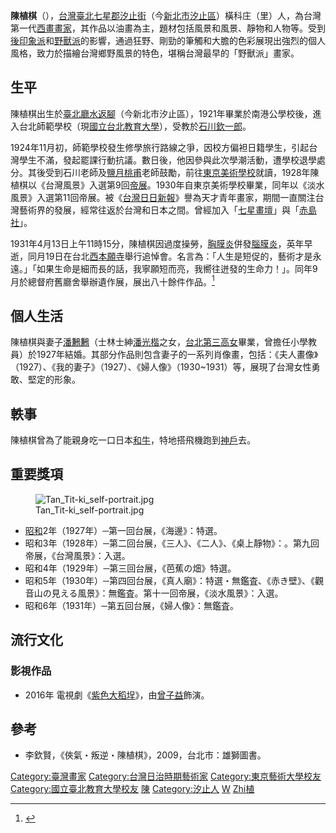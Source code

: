 {{Refimprove|time=2022-03-22T09:56:24+00:00}}
{{Infobox person
| honorific_prefix          = 
| name                      = 陳植棋<br/><small>''Tân Si̍t-kî''<small> 
| honorific_suffix          = 
| image                     = File:陳植棋.jpg
| image_size                = 250px
| alt                       = 
| caption                   = 陳植棋
| native_name               = 
| native_name_lang          = 
| birth_name                = 
| birth_date                = 1906年1月16日
| birth_place               = {{TWN-JPN}}[[臺北廳|臺北廳]]水返腳支廳姜子寮庄
| disappeared_date          = 
| disappeared_place         = 
| disappeared_status        = 
| death_date                = {{death_date_and_age|1931|4|13|1906|1|16|mf=y}}
| death_place               = {{TWN-JPN}}[[台北州|台北州]][[七星郡|七星郡]][[汐止街|汐止街]]自宅
| death_cause               = [[胸膜炎|胸膜炎]]併發[[腦膜炎|腦膜炎]]
| body_discovered           = 
| resting_place             = 
| resting_place_coordinates = 
| monuments                 = 
| residence                 = 
| nationality               = {{EOJ}}
| other_names               = 
| ethnicity                 = [[臺灣人|臺灣人]]
| citizenship               = 
| education                 = 
| alma_mater                = 
| occupation                = [[繪畫|繪畫]]
| years_active              = 
| employer                  = 
| spouse                    = 潘鶼鶼
| partner                   = 
| children                  =
| organization              = 
| agent                     = 
| known_for                 = 
| notable_works = 
| awards = 
| style                     = 
| ancestor                  = 
| influences                = [[石川欽一郎|石川欽一郎]]<br/>[[鹽月桃甫|鹽月桃甫]]
| influenced                = 
| language                  = [[臺灣話|臺灣話]]、[[日語|日語]]
| educate = 南港公學校<br>[[國立臺北教育大學|台灣總督府台北師範學校]]（1921年－1924年）<br/>[[東京藝術大學|東京美術學校]]（1925年－1930年）
}}
{{Infobox Hokkien name
| title      = 陳植棋
| hanji      = 陳植棋
| poj        = Tân Si̍t-kî
| hanlo      = 
| tl         = Tân Si̍t-kî
| bp         = 
| hokkienipa = 
| context    = 
| image      = 
| image_size = 
| caption    = 
|
| othername1           = 俗音
| hanji1               = 植棋
| poj1                 =Ti̍t-kî
| hanlo1               =
| tl1                  =Ti̍t-kî
| bp1                  =
| hokkienipa1          =
}}
'''陳植棋'''（{{bd|1906年|1月16日|1931年|4月13日|catIdx=C陳}}），[[台灣|台灣]][[臺北|臺北]][[七星郡|七星郡]][[汐止街|汐止街]]（今[[新北市|新北市]][[汐止區|汐止區]]）橫科庄（里）人，為台灣第一代[[西畫|西畫]][[畫家|畫家]]，其作品以油畫為主，題材包括風景和風景、靜物和人物等。受到[[后印象派|後印象派]]和[[野兽派|野獸派]]的影響，通過狂野、剛勁的筆觸和大膽的色彩展現出強烈的個人風格，致力於描繪台灣鄉野風景的特色，堪稱台灣最早的「野獸派」畫家。

==生平==
陳植棋出生於[[臺北廳|臺北廳]][[汐止區|水返腳]]（今新北市汐止區），1921年畢業於南港公學校後，進入台北師範學校（現[[國立台北教育大學|國立台北教育大學]]），受教於[[石川欽一郎|石川欽一郎]]。

1924年11月初，師範學校發生修學旅行路線之爭，因校方偏袒日籍學生，引起台灣學生不滿，發起罷課行動抗議。數日後，他因參與此次學潮活動，遭學校退學處分。其後受到石川老師及[[鹽月桃甫|鹽月桃甫]]老師鼓勵，前往[[東京藝術大學|東京美術學校]]就讀，1928年陳植棋以《台灣風景》入選第9回[[帝國美術展覽會|帝展]]。1930年自東京美術學校畢業，同年以《淡水風景》入選第11回帝展。被《[[台灣日日新報|台灣日日新報]]》譽為天才青年畫家，期間一直關注台灣藝術界的發展，經常往返於台灣和日本之間。曾經加入「[[七星畫壇|七星畫壇]]」與「[[赤島社|赤島社]]」。

1931年4月13日上午11時15分，陳植棋因過度操勞，[[胸膜炎|胸膜炎]]併發[[腦膜炎|腦膜炎]]，英年早逝，同月19日在台北[[西本願寺_(台北市)|西本願寺]]舉行追悼會。名言為：「人生是短促的，藝術才是永遠。」「如果生命是細而長的話，我寧願短而亮，我嚮往迸發的生命力！」。同年9月於總督府舊廳舍舉辦遺作展，展出八十餘件作品。<ref>{{cite web |date=2014 |title=Starting Out from 23.5°N : Chen Cheng-po  |publisher=Academia Sinica Digital Center |url=http://chenchengpo.asdc.sinica.edu.tw/ |language=English, Chinese |access-date=May 19, 2016}}</ref>

==個人生活==
陳植棋與妻子[[潘鶼鶼|潘鶼鶼]]（士林士紳[[潘光楷|潘光楷]]之女，[[台北第三高女|台北第三高女]]畢業，曾擔任小學教員）於1927年結婚。其部分作品則包含妻子的一系列肖像畫，包括：《夫人畫像》（1927）、《我的妻子》（1927）、《婦人像》（1930~1931）等，展現了台灣女性勇敢、堅定的形象。

==軼事==
陳植棋曾為了能親身吃一口日本[[和牛|和牛]]，特地搭飛機跑到[[神户市|神戶]]去。

==重要獎項==
[[File:Tan_Tit-ki_self-portrait.jpg|thumb]]
*[[昭和|昭和]]2年（1927年）─第一回台展，《海邊》：特選。
*昭和3年（1928年）─第二回台展，《三人》、《二人》、《桌上靜物》：{{tsl|jp|無鑑査|無鑑查}}。第九回帝展，《台灣風景》：入選。
*昭和4年（1929年）─第三回台展，《芭蕉の畑》特選。
*昭和5年（1930年）─第四回台展，《真人廟》：特選・無鑑査、《赤き壁》、《觀音山の見える風景》：無鑑査。第十一回帝展，《淡水風景》：入選。
*昭和6年（1931年）─第五回台展，《婦人像》：無鑑査。

==流行文化==
===影視作品===
*2016年 電視劇《[[紫色大稻埕|紫色大稻埕]]》，由[[曾子益|曾子益]]飾演。

==參考==
*李欽賢，《俠氣・叛逆・陳植棋》，2009，台北市：雄獅圖書。
{{台灣日治時期藝術家}}
{{DEFAULTSORT:Chen陳植棋}}
[[Category:臺灣畫家|Category:臺灣畫家]]
[[Category:台灣日治時期藝術家|Category:台灣日治時期藝術家]]
[[Category:東京藝術大學校友|Category:東京藝術大學校友]]
[[Category:國立臺北教育大學校友|Category:國立臺北教育大學校友]]
[[Category:閩南裔臺灣人|陳]]
[[Category:汐止人|Category:汐止人]]
[[Category:新北市人|W]]
[[Category:陳姓|Zhi植]]